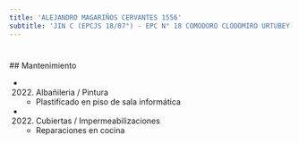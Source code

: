 ```yaml
---
title: 'ALEJANDRO MAGARIÑOS CERVANTES 1556'
subtitle: 'JIN C (EPCJS 18/07°) - EPC N° 18 COMODORO CLODOMIRO URTUBEY'
---
```


#


 ## Mantenimiento

*  (2022) Albañileria / Pintura 
    + Plastificado en piso de sala informática

*  (2022) Cubiertas / Impermeabilizaciones 
    + Reparaciones en cocina



